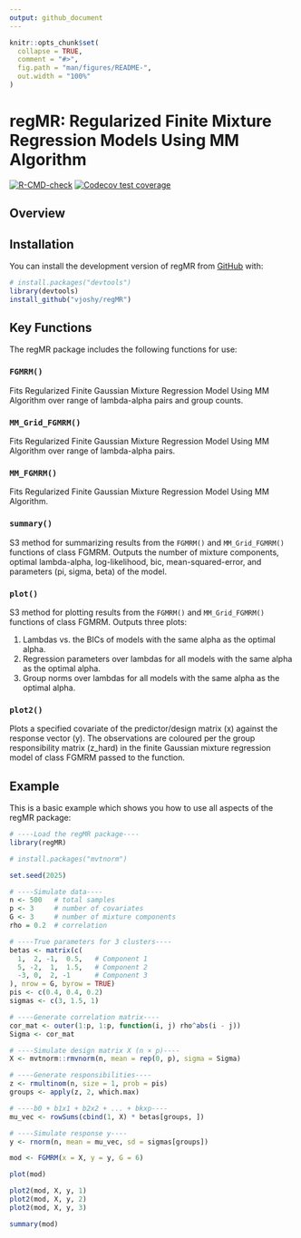 ```yaml
---
output: github_document
---
```


<!-- README.md is generated from README.Rmd. Please edit that file -->

```r
knitr::opts_chunk$set(
  collapse = TRUE,
  comment = "#>",
  fig.path = "man/figures/README-",
  out.width = "100%"
)
```

# regMR: Regularized Finite Mixture Regression Models Using MM Algorithm

<!-- badges: start -->

[![R-CMD-check](https://github.com/vjoshy/regMR/actions/workflows/R-CMD-check.yaml/badge.svg)](https://github.com/vjoshy/regMR/actions/workflows/R-CMD-check.yaml) [![Codecov test coverage](https://codecov.io/gh/vjoshy/regMR/graph/badge.svg)](https://app.codecov.io/gh/vjoshy/regMR)

<!-- badges: end -->

## Overview

## Installation

You can install the development version of regMR from [GitHub](https://github.com/) with:

``` r
# install.packages("devtools")
library(devtools)
install_github("vjoshy/regMR")
```

## Key Functions

The regMR package includes the following functions for use:

### `FGMRM()`

Fits Regularized Finite Gaussian Mixture Regression Model Using MM Algorithm over range of lambda-alpha pairs and group counts. 

### `MM_Grid_FGMRM()`

Fits Regularized Finite Gaussian Mixture Regression Model Using MM Algorithm over range of lambda-alpha pairs.

### `MM_FGMRM()`

Fits Regularized Finite Gaussian Mixture Regression Model Using MM Algorithm.

### `summary()`

S3 method for summarizing results from the `FGMRM()` and `MM_Grid_FGMRM()` functions of class FGMRM. Outputs the number of mixture components, optimal lambda-alpha, log-likelihood, bic, mean-squared-error, and parameters (pi, sigma, beta) of the model.

### `plot()`

S3 method for plotting results from the `FGMRM()` and `MM_Grid_FGMRM()` functions of class FGMRM. Outputs three plots:

1.  Lambdas vs. the BICs of models with the same alpha as the optimal alpha.
2.  Regression parameters over lambdas for all models with the same alpha as the optimal alpha.
3.  Group norms over lambdas for all models with the same alpha as the optimal alpha.

### `plot2()`

Plots a specified covariate of the predictor/design matrix (x) against the response vector (y). The observations are coloured per the group responsibility matrix (z_hard) in the finite Gaussian mixture regression model of class FGMRM passed to the function. 

## Example

This is a basic example which shows you how to use all aspects of the regMR package:

```r
# ----Load the regMR package----
library(regMR)

# install.packages("mvtnorm")

set.seed(2025)

# ----Simulate data----
n <- 500   # total samples
p <- 3     # number of covariates
G <- 3     # number of mixture components
rho = 0.2  # correlation

# ----True parameters for 3 clusters----
betas <- matrix(c(
  1,  2, -1,  0.5,   # Component 1
  5, -2,  1,  1.5,   # Component 2
  -3, 0,  2, -1      # Component 3
), nrow = G, byrow = TRUE)
pis <- c(0.4, 0.4, 0.2)
sigmas <- c(3, 1.5, 1)

# ----Generate correlation matrix----
cor_mat <- outer(1:p, 1:p, function(i, j) rho^abs(i - j))
Sigma <- cor_mat

# ----Simulate design matrix X (n × p)----
X <- mvtnorm::rmvnorm(n, mean = rep(0, p), sigma = Sigma)

# ----Generate responsibilities----
z <- rmultinom(n, size = 1, prob = pis)
groups <- apply(z, 2, which.max)

# ----b0 + b1x1 + b2x2 + ... + bkxp----
mu_vec <- rowSums(cbind(1, X) * betas[groups, ])

# ----Simulate response y----
y <- rnorm(n, mean = mu_vec, sd = sigmas[groups])

mod <- FGMRM(x = X, y = y, G = 6)

plot(mod)

plot2(mod, X, y, 1)
plot2(mod, X, y, 2)
plot2(mod, X, y, 3)

summary(mod)
```
